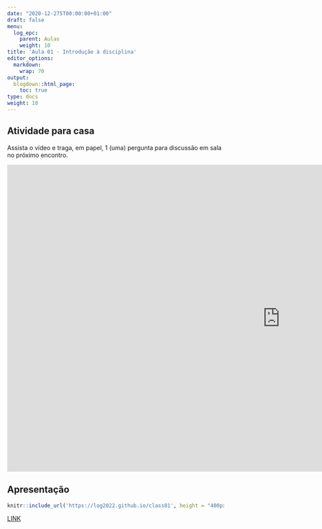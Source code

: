 ```yaml
---
date: "2020-12-275T00:00:00+01:00"
draft: false
menu:
  log_epc:
    parent: Aulas
    weight: 10
title: 'Aula 01 - Introdução à disciplina'
editor_options: 
  markdown: 
    wrap: 70
output: 
  blogdown::html_page:
    toc: true
type: docs
weight: 10
---
```


## Atividade para casa

Assista o vídeo e traga, em papel, 1 (uma) pergunta para discussão em sala no próximo encontro. 

<iframe width="1268" height="713" src="https://www.youtube.com/embed/E1viFYWocGU" title="Supply Chain Management - Cadeia de suprimento" frameborder="0" allow="accelerometer; autoplay; clipboard-write; encrypted-media; gyroscope; picture-in-picture; web-share" allowfullscreen></iframe>

## Apresentação

```r
knitr::include_url('https://log2022.github.io/class01', height = "400px")
```

[LINK](https://log2022.github.io/class01)
